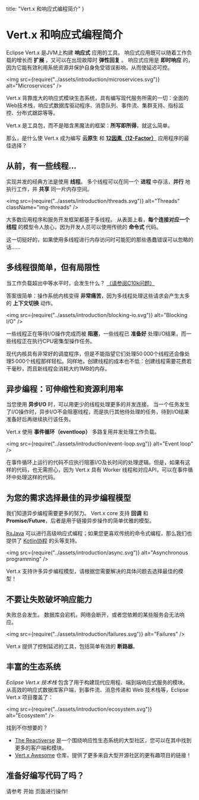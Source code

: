 
  title: "Vert.x 和响应式编程简介"
}

# Vert.x 和响应式编程简介

Eclipse Vert.x 是JVM上构建 **响应式** 应用的工具。
响应式应用既可以随着工作负载的增长而 **扩展** ，又可以在出现故障时 **弹性回复** 。
响应式应用是 **即时响应** 的，因为它能有效利用系统资源并保护自身免受错误影响，从而使延迟可控。

<img src={require("../assets/introduction/microservices.svg")} alt="Microservices" />

Vert.x 背靠庞大的响应式模块生态系统，具有编写现代服务所需的一切：全面的Web技术栈，响应式数据库驱动程序、消息队列、事件流、集群支持、指标监控、分布式跟踪等等。

Vert.x 是工具包，而不是暗含黑魔法的框架：**所写即所得**，就这么简单。

那么，是什么使 Vert.x 成为编写 **云原生** 和 **[12因素（12-Factor）](https://12factor.net/)** 应用程序的最佳选择？

## 从前，有一些线程...

实现并发的经典方法是使用 **线程**。
多个线程可以在同一个 **进程** 中存活，**并行** 地执行工作，并 **共享** 同一片内存空间。

<img src={require("../assets/introduction/threads.svg")} alt="Threads" className="img-threads" />

大多数应用程序和服务开发框架都基于多线程。
从表面上看，**每个连接对应一个线程** 的模型令人放心，因为开发人员可以使用传统的 **命令式** 代码。

这一切挺好的，如果使用多线程进行内存访问时可能犯的那些愚蠢错误可以忽略的话……

## 多线程很简单，但有局限性

当工作负载超出中等水平时，会发生什么？
[（请参阅C10k问题）](https://en.wikipedia.org/wiki/C10k_problem)

答案很简单：操作系统内核变得 **非常痛苦**，因为多线程处理这些请求会产生太多的 **上下文切换** 动作。

<img src={require("../assets/introduction/blocking-io.svg")} alt="Blocking I/O" />

一些线程正在等待I/O操作完成而被 **阻塞**，一些线程已 **准备好** 处理I/O结果，而一些线程正在执行CPU密集型操作任务。

现代内核具有非常好的调度程序，但是不能指望它们处理50&thinsp;000个线程还会像处理5&thinsp;000个线程那样轻松。同样地，创建线程的成本也不低：创建线程需要花费若干毫秒，而且新线程会消耗大约1MB的内存。

## 异步编程：可伸缩性和资源利用率

当您使用 **异步I/O** 时，可以用更少的线程处理更多的并发连接。
当一个任务发生了I/O操作时，异步I/O不会阻塞线程，而是执行其他待处理的任务，待到I/O结果准备好后再继续执行该任务。

Vert.x 使用 **事件循环（eventloop）** 多路复用并发处理工作负载。

<img src={require("../assets/introduction/event-loop.svg")} alt="Event loop" />

在事件循环上运行的代码不应执行阻塞I/O及长时间的处理逻辑。但是，如果有这样的代码，也无需担心，因为 Vert.x 具有 Worker 线程和对应API，可以在事件循环中处理这样的代码。

## 为您的需求选择最佳的异步编程模型

我们知道异步编程需要更多的努力。
Vert.x core 支持 **回调** 和 **Promise/Future**，后者是用于链接异步操作的简单优雅的模型。

[RxJava](https://github.com/ReactiveX/RxJava) 可以进行高级响应式编程；如果您更喜欢传统的命令式编程，那么我们也提供了 [Kotlin协程](https://kotlinlang.org/docs/reference/coroutines-overview.html) 的头等支持。

<img src={require("../assets/introduction/async.svg")} alt="Asynchronous programming" />

Vert.x 支持许多异步编程模型，请根据您需要解决的具体问题去选择最佳的模型！

## 不要让失败破坏响应能力

失败总会发生。
数据库会宕机，网络会断开，或者您依赖的某些服务会无法响应。

<img src={require("../assets/introduction/failures.svg")} alt="Failures" />

Vert.x 提供了控制延迟的工具，包括简单有效的 **断路器**。

## 丰富的生态系统

_Eclipse Vert.x 技术栈_ 包含了用于构建现代应用程、端到端响应式服务的模块。
从高效的响应式数据库客户端，到事件流、消息传递和 Web 技术栈等，Eclipse Vert.x 项目覆盖了：

<img src={require("../assets/introduction/ecosystem.svg")} alt="Ecosystem" />

找到不你想要的？

* [The Reactiverse](https://reactiverse.io) 是一个围绕响应性生态系统的大型社区，您可以在其中找到更多的客户端和模块。
* [Vert.x Awesome](https://github.com/vert-x3/vertx-awesome) 仓库，提供了更多来自大型开源社区的更有趣项目的链接！

## 准备好编写代码了吗？

请参考 <Link href="/get-started" passHref={true}><a>开始</a></Link> 页面进行操作!

<style jsx>{styles}</style>
